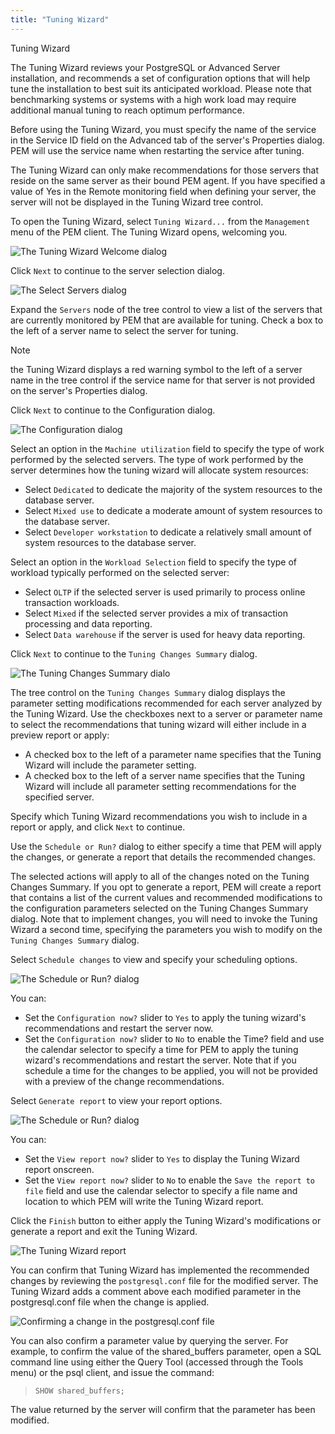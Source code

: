 ```yaml
---
title: "Tuning Wizard"
---
```


<div class="index">

Tuning Wizard

</div>

The Tuning Wizard reviews your PostgreSQL or Advanced Server installation, and recommends a set of configuration options that will help tune the installation to best suit its anticipated workload. Please note that benchmarking systems or systems with a high work load may require additional manual tuning to reach optimum performance.

Before using the Tuning Wizard, you must specify the name of the service in the Service ID field on the Advanced tab of the server's Properties dialog. PEM will use the service name when restarting the service after tuning.

The Tuning Wizard can only make recommendations for those servers that reside on the same server as their bound PEM agent. If you have specified a value of Yes in the Remote monitoring field when defining your server, the server will not be displayed in the Tuning Wizard tree control.

To open the Tuning Wizard, select `Tuning Wizard...` from the `Management` menu of the PEM client. The Tuning Wizard opens, welcoming you.

![*The Tuning Wizard Welcome dialog*](images/tuning_wizard_welcome.png)

Click `Next` to continue to the server selection dialog.

![*The Select Servers dialog*](images/tuning_wizard_select_servers.png)

Expand the `Servers` node of the tree control to view a list of the servers that are currently monitored by PEM that are available for tuning. Check a box to the left of a server name to select the server for tuning.

<div class="note">

<div class="title">

Note

</div>

the Tuning Wizard displays a red warning symbol to the left of a server name in the tree control if the service name for that server is not provided on the server's Properties dialog.

</div>

Click `Next` to continue to the Configuration dialog.

![*The Configuration dialog*](images/tuning_wizard_configuration.png)

Select an option in the `Machine utilization` field to specify the type of work performed by the selected servers. The type of work performed by the server determines how the tuning wizard will allocate system resources:

  - Select `Dedicated` to dedicate the majority of the system resources to the database server.
  - Select `Mixed use` to dedicate a moderate amount of system resources to the database server.
  - Select `Developer workstation` to dedicate a relatively small amount of system resources to the database server.

Select an option in the `Workload Selection` field to specify the type of workload typically performed on the selected server:

  - Select `OLTP` if the selected server is used primarily to process online transaction workloads.
  - Select `Mixed` if the selected server provides a mix of transaction processing and data reporting.
  - Select `Data warehouse` if the server is used for heavy data reporting.

Click `Next` to continue to the `Tuning Changes Summary` dialog.

![*The Tuning Changes Summary dialo*](images/tuning_wizard_tuning_changes_summary.png)

The tree control on the `Tuning Changes Summary` dialog displays the parameter setting modifications recommended for each server analyzed by the Tuning Wizard. Use the checkboxes next to a server or parameter name to select the recommendations that tuning wizard will either include in a preview report or apply:

  - A checked box to the left of a parameter name specifies that the Tuning Wizard will include the parameter setting.
  - A checked box to the left of a server name specifies that the Tuning Wizard will include all parameter setting recommendations for the specified server.

Specify which Tuning Wizard recommendations you wish to include in a report or apply, and click `Next` to continue.

Use the `Schedule or Run?` dialog to either specify a time that PEM will apply the changes, or generate a report that details the recommended changes.

The selected actions will apply to all of the changes noted on the Tuning Changes Summary. If you opt to generate a report, PEM will create a report that contains a list of the current values and recommended modifications to the configuration parameters selected on the Tuning Changes Summary dialog. Note that to implement changes, you will need to invoke the Tuning Wizard a second time, specifying the parameters you wish to modify on the `Tuning Changes Summary` dialog.

Select `Schedule changes` to view and specify your scheduling options.

![*The Schedule or Run? dialog*](images/tuning_wizard_schedule_or_run.png)

You can:

  - Set the `Configuration now?` slider to `Yes` to apply the tuning wizard's recommendations and restart the server now.
  - Set the `Configuration now?` slider to `No` to enable the Time? field and use the calendar selector to specify a time for PEM to apply the tuning wizard's recommendations and restart the server. Note that if you schedule a time for the changes to be applied, you will not be provided with a preview of the change recommendations.

Select `Generate report` to view your report options.

![*The Schedule or Run? dialog*](images/tuning_wizard_schedule_or_run_1.png)

You can:

  - Set the `View report now?` slider to `Yes` to display the Tuning Wizard report onscreen.
  - Set the `View report now?` slider to `No` to enable the `Save the report to file` field and use the calendar selector to specify a file name and location to which PEM will write the Tuning Wizard report.

Click the `Finish` button to either apply the Tuning Wizard's modifications or generate a report and exit the Tuning Wizard.

![*The Tuning Wizard report*](images/tuning_wizard_report.png)

You can confirm that Tuning Wizard has implemented the recommended changes by reviewing the `postgresql.conf` file for the modified server. The Tuning Wizard adds a comment above each modified parameter in the postgresql.conf file when the change is applied.

![*Confirming a change in the postgresql.conf file*](images/change_postgresql.png)

You can also confirm a parameter value by querying the server. For example, to confirm the value of the shared_buffers parameter, open a SQL command line using either the Query Tool (accessed through the Tools menu) or the psql client, and issue the command:

> `SHOW shared_buffers;`

The value returned by the server will confirm that the parameter has been modified.

